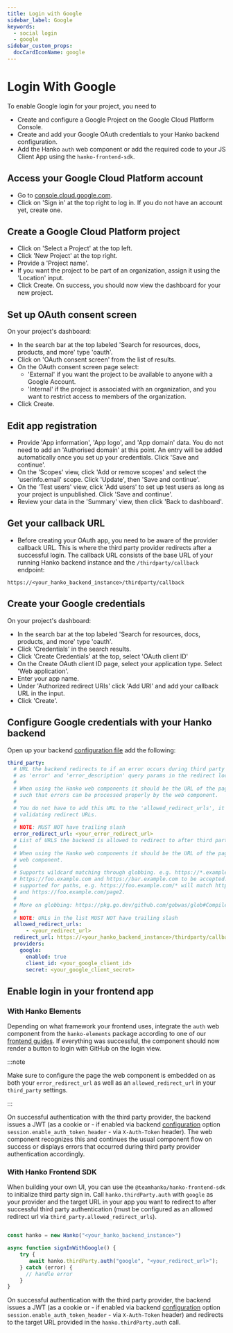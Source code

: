 ```yaml
---
title: Login with Google
sidebar_label: Google
keywords:
  - social login
  - google
sidebar_custom_props:
  docCardIconName: google
---
```


# Login With Google

To enable Google login for your project, you need to

- Create and configure a Google Project on the Google Cloud Platform Console.
- Create and add your Google OAuth credentials to your Hanko backend configuration.
- Add the Hanko `auth` web component or add the required code to your JS Client App using the `hanko-frontend-sdk`.

## Access your Google Cloud Platform account

- Go to [console.cloud.google.com](https://console.cloud.google.com).
- Click on 'Sign in' at the top right to log in. If you do not have an account yet, create one.

## Create a Google Cloud Platform project

- Click on 'Select a Project' at the top left.
- Click 'New Project' at the top right.
- Provide a 'Project name'.
- If you want the project to be part of an organization, assign it using the 'Location' input.
- Click Create. On success, you should now view the dashboard for your new project.

## Set up OAuth consent screen

On your project's dashboard:

- In the search bar at the top labeled 'Search for resources, docs, products, and more' type 'oauth'.
- Click on 'OAuth consent screen' from the list of results.
- On the OAuth consent screen page select:
    - 'External' if you want the project to be available to anyone with a Google Account.
    - 'Internal' if the project is associated with an organization, and you want to restrict access to members of the
      organization.
- Click Create.

## Edit app registration

- Provide 'App information', 'App logo', and 'App domain' data. You do not need to add an 'Authorised domain' at this
  point. An entry will be added automatically once you set up your credentials. Click 'Save and continue'.
- On the 'Scopes' view, click 'Add or remove scopes' and select the 'userinfo.email' scope. Click 'Update', then
  'Save and continue'.
- On the 'Test users' view, click 'Add users' to set up test users as long as your project is unpublished. Click
  'Save and continue'.
- Review your data in the 'Summary' view, then click 'Back to dashboard'.

## Get your callback URL

- Before creating your OAuth app, you need to be aware of the provider callback URL. This is where the third party
provider redirects after a successful login. The callback URL consists of the base URL of your running
Hanko backend instance and the `/thirdparty/callback` endpoint:

```https://<your_hanko_backend_instance>/thirdparty/callback```

## Create your Google credentials

On your project's dashboard:

- In the search bar at the top labeled 'Search for resources, docs, products, and more' type 'oauth'.
- Click 'Credentials' in the search results.
- Click 'Create Credentials' at the top, select 'OAuth client ID'
- On the Create OAuth client ID page, select your application type. Select 'Web application'.
- Enter your app name.
- Under 'Authorized redirect URIs' click 'Add URI' and add your callback URL in the input.
- Click 'Create'.

## Configure Google credentials with your Hanko backend


Open up your backend [configuration file](https://github.com/teamhanko/hanko/blob/main/backend/config/config.yaml) add
the following:

```yaml
third_party:
  # URL the backend redirects to if an error occurs during third party sign-in. Errors are provided
  # as 'error' and 'error_description' query params in the redirect location URL.
  #
  # When using the Hanko web components it should be the URL of the page that embeds the web component
  # such that errors can be processed properly by the web component.
  #
  # You do not have to add this URL to the 'allowed_redirect_urls', it is automatically included when
  # validating redirect URLs.
  #
  # NOTE: MUST NOT have trailing slash
  error_redirect_url: <your_error_redirect_url>
  # List of URLS the backend is allowed to redirect to after third party sign-in was successful.
  #
  # When using the Hanko web components it should be the URL of the page that embeds the
  # web component.
  #
  # Supports wildcard matching through globbing. e.g. https://*.example.com will allow
  # https://foo.example.com and https://bar.example.com to be accepted. Globbing is also
  # supported for paths, e.g. https://foo.example.com/* will match https://foo.example.com/page1
  # and https://foo.example.com/page2.
  #
  # More on globbing: https://pkg.go.dev/github.com/gobwas/glob#Compile
  #
  # NOTE: URLs in the list MUST NOT have trailing slash
  allowed_redirect_urls:
      - <your_redirect_url>
  redirect_url: https://<your_hanko_backend_instance>/thirdparty/callback
  providers:
    google:
      enabled: true
      client_id: <your_google_client_id>
      secret: <your_google_client_secret>
```

## Enable login in your frontend app

### With Hanko Elements

Depending on what framework your frontend uses, integrate the `auth` web component from the `hanko-elements` package
according to one of our [frontend guides](/guides/frontend). If everything was successful, the component should now
render a button to login with GitHub on the login view.

:::note

Make sure to configure the page the web component is embedded on as both your `error_redirect_url` as well
as an `allowed_redirect_url` in your `third_party` settings.

:::

On successful authentication with the third party provider, the backend issues a JWT (as a cookie or - if enabled
via backend [configuration](https://github.com/teamhanko/hanko/blob/main/backend/docs/Config.md) option
`session.enable_auth_token_header` - via `X-Auth-Token` header). The web component recognizes this and continues the
usual component flow on success or displays errors that occurred during third party
provider authentication accordingly.

### With Hanko Frontend SDK

When building your own UI, you can use the `@teamhanko/hanko-frontend-sdk` to initialize third party sign in.
Call `hanko.thirdParty.auth` with `google` as your provider and the target URL in your app you want to redirect to
after successful third party authentication (must be configured as an allowed redirect url via
`third_party.allowed_redirect_urls`).

```js showLineNumbers

const hanko = new Hanko("<your_hanko_backend_instance>")

async function signInWithGoogle() {
    try {
       await hanko.thirdParty.auth("google", "<your_redirect_url>");
    } catch (error) {
      // handle error
    }
}
```

On successful authentication with the third party provider, the backend issues a JWT (as a cookie or - if enabled
via backend [configuration](https://github.com/teamhanko/hanko/blob/main/backend/docs/Config.md) option
`session.enable_auth_token_header` - via `X-Auth-Token` header) and redirects to the
target URL provided in the `hanko.thirdParty.auth` call.




